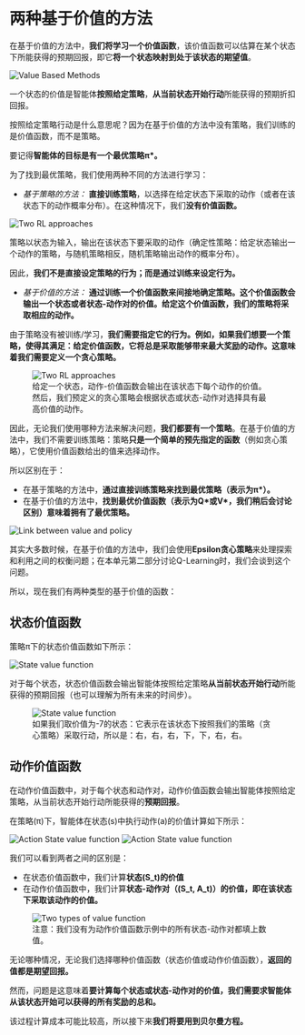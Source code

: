 # 两种基于价值的方法

在基于价值的方法中，**我们将学习一个价值函数**，该价值函数可以估算在某个状态下所能获得的预期回报，即它**将一个状态映射到处于该状态的期望值**。

<img src="https://huggingface.co/datasets/huggingface-deep-rl-course/course-images/resolve/main/en/unit3/vbm-1.jpg" alt="Value Based Methods"/>

一个状态的价值是智能体**按照给定策略**，**从当前状态开始行动**所能获得的预期折扣回报。

<Tip>

按照给定策略行动是什么意思呢？因为在基于价值的方法中没有策略，我们训练的是价值函数，而不是策略。

</Tip>

要记得**智能体的目标是有一个最优策略π\*。**

为了找到最优策略，我们使用两种不同的方法进行学习：

- *基于策略的方法：* **直接训练策略**，以选择在给定状态下采取的动作（或者在该状态下的动作概率分布）。在这种情况下，我们**没有价值函数。**

<img src="https://huggingface.co/datasets/huggingface-deep-rl-course/course-images/resolve/main/en/unit3/two-approaches-2.jpg" alt="Two RL approaches"/>

策略以状态为输入，输出在该状态下要采取的动作（确定性策略：给定状态输出一个动作的策略，与随机策略相反，随机策略输出动作的概率分布）。

因此，**我们不是直接设定策略的行为；而是通过训练来设定行为。**

- *基于价值的方法：* **通过训练一个价值函数来间接地确定策略。**这个价值函数会输出一个状态或者状态-动作对的价值。给定这个价值函数，我们的策略**将采取相应的动作。**

由于策略没有被训练/学习，**我们需要指定它的行为。**例如，如果我们想要一个策略，使得其满足：给定价值函数，它将总是采取能够带来最大奖励的动作。这意味着**我们需要定义一个贪心策略。**

<figure>
  <img src="https://huggingface.co/datasets/huggingface-deep-rl-course/course-images/resolve/main/en/unit3/two-approaches-3.jpg" alt="Two RL approaches"/>
  <figcaption>给定一个状态，动作-价值函数会输出在该状态下每个动作的价值。然后，我们预定义的贪心策略会根据状态或状态-动作对选择具有最高价值的动作。</figcaption>
</figure>



因此，无论我们使用哪种方法来解决问题，**我们都要有一个策略**。在基于价值的方法中，我们不需要训练策略：策略**只是一个简单的预先指定的函数**（例如贪心策略），它使用价值函数给出的值来选择动作。

所以区别在于：

- 在基于策略的方法中，**通过直接训练策略来找到最优策略（表示为π\*）。**
- 在基于价值的方法中，**找到最优价值函数（表示为Q\*或V\*，我们稍后会讨论区别）意味着拥有了最优策略。**

<img src="https://huggingface.co/datasets/huggingface-deep-rl-course/course-images/resolve/main/en/unit3/link-value-policy.jpg" alt="Link between value and policy"/>

其实大多数时候，在基于价值的方法中，我们会使用**Epsilon贪心策略**来处理探索和利用之间的权衡问题；在本单元第二部分讨论Q-Learning时，我们会谈到这个问题。

所以，现在我们有两种类型的基于价值的函数：

## 状态价值函数

策略π下的状态价值函数如下所示：

<img src="https://huggingface.co/datasets/huggingface-deep-rl-course/course-images/resolve/main/en/unit3/state-value-function-1.jpg" alt="State value function"/>

对于每个状态，状态价值函数会输出智能体按照给定策略**从当前状态开始行动**所能获得的预期回报（也可以理解为所有未来的时间步）。

<figure>
<img src="https://huggingface.co/datasets/huggingface-deep-rl-course/course-images/resolve/main/en/unit3/state-value-function-2.jpg" alt="State value function"/>
  <figcaption>如果我们取价值为-7的状态：它表示在该状态下按照我们的策略（贪心策略）采取行动，所以是：右，右，右，下，下，右，右。</figcaption>
</figure>

## 动作价值函数

在动作价值函数中，对于每个状态和动作对，动作价值函数会输出智能体按照给定策略，从当前状态开始行动所能获得的**预期回报**。

在策略\(π\)下，智能体在状态\(s\)中执行动作\(a\)的价值计算如下所示：

<img src="https://huggingface.co/datasets/huggingface-deep-rl-course/course-images/resolve/main/en/unit3/action-state-value-function-1.jpg" alt="Action State value function"/>
<img src="https://huggingface.co/datasets/huggingface-deep-rl-course/course-images/resolve/main/en/unit3/action-state-value-function-2.jpg" alt="Action State value function"/>

我们可以看到两者之间的区别是：

- 在状态价值函数中，我们计算**状态\(S_t\)的价值**
- 在动作价值函数中，我们计算**状态-动作对（\(S_t, A_t\)）的价值，即在该状态下采取该动作的价值。**

<figure>
  <img src="https://huggingface.co/datasets/huggingface-deep-rl-course/course-images/resolve/main/en/unit3/two-types.jpg" alt="Two types of value function"/>
  <figcaption>
注意：我们没有为动作价值函数示例中的所有状态-动作对都填上数值。</figcaption>
</figure>



无论哪种情况，无论我们选择哪种价值函数（状态价值或动作价值函数），**返回的值都是期望回报。**

然而，问题是这意味着**要计算每个状态或状态-动作对的价值，我们需要求智能体从该状态开始可以获得的所有奖励的总和。**

该过程计算成本可能比较高，所以接下来**我们将要用到贝尔曼方程。**